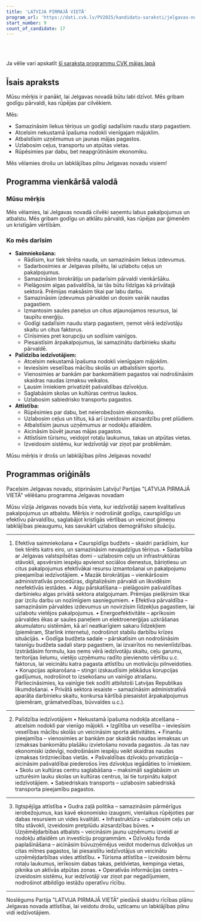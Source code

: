 ```yaml
---
title: 'LATVIJA PIRMAJĀ VIETĀ'
program_url: 'https://dati.cvk.lv/PV2025/kandidatu-saraksti/jelgavas-novads/latvija-pirmaja-vieta'
start_number: 9
count_of_candidate: 17
---
```



<Badge text="Efektīva saimniekošana" variant="note" size="small" /> <Badge text="Nekustamā īpašuma nodokļa atcelšana" variant="note" size="small" /> <Badge text="Ilgtspējīga attīstība" variant="note" size="small" /> <Badge text="Uzņēmējdarbības atbalsts" variant="note" size="small" /> <Badge text="Sabiedriskā transporta uzlabošana" variant="note" size="small" />

<br/><br/> 

<Card title='Šis ir mākslīga intelekta ģenerēts apraksts' icon='starlight'>
    Ja vēlie vari apskatīt <a href={frontmatter.program_url} target='_blank'>šī saraksta programmu CVK mājas lapā</a>
    </Card>

## Īsais apraksts

Mūsu mērķis ir panākt, lai Jelgavas novadā būtu labi dzīvot. Mēs gribam godīgu pārvaldi, kas rūpējas par cilvēkiem.

Mēs:

*   Samazināsim liekus tēriņus un godīgi sadalīsim naudu starp pagastiem.
*   Atcelsim nekustamā īpašuma nodokli vienīgajam mājoklim.
*   Atbalstīsim uzņēmumus un jaunas mājas pagastos.
*   Uzlabosim ceļus, transportu un atpūtas vietas.
*   Rūpēsimies par dabu, bet neapgrūtināsim ekonomiku.

Mēs vēlamies drošu un labklājības pilnu Jelgavas novadu visiem!

## Programma vienkāršā valodā

### Mūsu mērķis

Mēs vēlamies, lai Jelgavas novadā cilvēki saņemtu labus pakalpojumus un atbalstu. Mēs gribam godīgu un atklātu pārvaldi, kas rūpējas par ģimenēm un kristīgām vērtībām.

### Ko mēs darīsim

*   **Saimniekošana:**
    *   Rādīsim, kur tiek tērēta nauda, un samazināsim liekus izdevumus.
    *   Sadarbosimies ar Jelgavas pilsētu, lai uzlabotu ceļus un pakalpojumus.
    *   Samazināsim birokrātiju un padarīsim pārvaldi vienkāršāku.
    *   Pielāgosim algas pašvaldībā, lai tās būtu līdzīgas kā privātajā sektorā. Prēmijas maksāsim tikai par labu darbu.
    *   Samazināsim izdevumus pārvaldei un dosim vairāk naudas pagastiem.
    *   Izmantosim saules paneļus un citus atjaunojamos resursus, lai taupītu enerģiju.
    *   Godīgi sadalīsim naudu starp pagastiem, ņemot vērā iedzīvotāju skaitu un citus faktorus.
    *   Cīnīsimies pret korupciju un sodīsim vainīgos.
    *   Piesaistīsim ārpakalpojumus, lai samazinātu darbinieku skaitu pārvaldē.
*   **Palīdzība iedzīvotājiem:**
    *   Atcelsim nekustamā īpašuma nodokli vienīgajam mājoklim.
    *   Ieviesīsim veselības mācību skolās un atbalstīsim sportu.
    *   Vienosimies ar bankām par bankomātiem pagastos vai nodrošināsim skaidras naudas izmaksu veikalos.
    *   Ļausim īrniekiem privatizēt pašvaldības dzīvokļus.
    *   Saglabāsim skolas un kultūras centrus laukos.
    *   Uzlabosim sabiedrisko transportu pagastos.
*   **Attīstība:**
    *   Rūpēsimies par dabu, bet neierobežosim ekonomiku.
    *   Uzlabosim ceļus un tiltus, kā arī izveidosim aizsardzību pret plūdiem.
    *   Atbalstīsim jaunus uzņēmumus ar nodokļu atlaidēm.
    *   Aicināsim būvēt jaunas mājas pagastos.
    *   Attīstīsim tūrismu, veidojot rotaļu laukumus, takas un atpūtas vietas.
    *   Izveidosim sistēmu, kur iedzīvotāji var ziņot par problēmām.

Mūsu mērķis ir drošs un labklājības pilns Jelgavas novads!

## Programmas oriģināls

Pacelsim Jelgavas novadu, stiprināsim Latviju!
Partijas "LATVIJA PIRMAJĀ VIETĀ" vēlēšanu programma Jelgavas novadam

Mūsu vīzija
Jelgavas novads būs vieta, kur iedzīvotāji saņem kvalitatīvus pakalpojumus un atbalstu. Mērķis ir nodrošināt godīgu, caurspīdīgu un efektīvu pārvaldību, saglabājot kristīgās vērtības un veicinot ģimeņu labklājības pieaugumu, kas savukārt uzlabos demogrāfisko situāciju.
________________________________________
1. Efektīva saimniekošana
• Caurspīdīgs budžets – skaidri parādīsim, kur tiek tērēts katrs eiro, un samazināsim nevajadzīgus tēriņus.
• Sadarbība ar Jelgavas valstspilsētas domi – uzlabosim ceļu un infrastruktūras stāvokli, apsvērsim iespēju apvienot sociālos dienestus, bāriņtiesu un citus pakalpojumus efektīvākai resursu izmantošanai un pakalpojumu pieejamībai iedzīvotājiem.
• Mazāk birokrātijas – vienkāršosim administratīvās procedūras, digitalizēsim pārvaldi un likvidēsim neefektīvās iestādes.
• Algu pārskatīšana – pielāgosim pašvaldības darbinieku algas privātā sektora atalgojumam. Prēmijas piešķirsim tikai par izcilu darbu un nozīmīgiem sasniegumiem.
• Efektīva pārvaldība – samazināsim pārvaldes izdevumus un novirzīsim līdzekļus pagastiem, lai uzlabotu vietējos pakalpojumus.
• Energoefektivitāte – aprīkosim pārvaldes ēkas ar saules paneļiem un elektroenerģijas uzkrāšanas akumulatoru sistēmām, kā arī neatkarīgiem sakaru līdzekļiem (piemēram, Starlink internetu), nodrošinot stabilu darbību krīzes situācijās.
• Godīga budžeta sadale – pārskatīsim un nodrošināsim taisnīgu budžeta sadali starp pagastiem, lai izvairītos no nevienlīdzības. Izstrādāsim formulu, kas ņems vērā iedzīvotāju skaitu, ceļu garumu, teritorijas lielumu, vietējo uzņēmumu radīto pievienoto vērtību u.c. faktorus, lai veicinātu katra pagasta attīstību un motivāciju pilnveidoties.
• Korupcijas apkarošana – stingri izskaudīsim jebkādus korupcijas gadījumus, nodrošinot to izsekošanu un vainīgo atrašanu. Pārliecināsimies, ka vainīgie tiek sodīti atbilstoši Latvijas Republikas likumdošanai.
• Privātā sektora iesaiste – samazināsim administratīvā aparāta darbinieku skaitu, konkursa kārtībā piesaistot ārpakalpojumus (piemēram, grāmatvedības, būvvaldes u.c.).
________________________________________
2. Palīdzība iedzīvotājiem
• Nekustamā īpašuma nodokļa atcelšana – atcelsim nodokli par vienīgo mājokli.
• Izglītība un veselība – ieviesīsim veselības mācību skolās un veicināsim sporta aktivitātes.
• Finanšu pieejamība – vienosimies ar bankām par skaidrās naudas iemaksas un izmaksas bankomātu plašāku izvietošanu novada pagastos. Ja tas nav ekonomiski izdevīgi, nodrošināsim iespēju veikt skaidras naudas izmaksas tirdzniecības vietās.
• Pašvaldības dzīvokļu privatizācija – aicināsim pašvaldībai piederošos īres dzīvokļus iegādāties to īrniekiem.
• Skolu un kultūras centru saglabāšana – maksimāli saglabāsim un uzturēsim lauku skolas un kultūras centrus, lai tie turpinātu kalpot iedzīvotājiem.
• Sabiedriskais transports – uzlabosim sabiedriskā transporta pieejamību pagastos.
________________________________________
3. Ilgtspējīga attīstība
• Gudra zaļā politika – samazināsim pārmērīgus ierobežojumus, kas kavē ekonomisko izaugsmi, vienlaikus rūpējoties par dabas resursiem un vides kvalitāti.
• Infrastruktūra – uzlabosim ceļu un tiltu stāvokli, izveidosim pretplūdu aizsardzības būves.
• Uzņēmējdarbības atbalsts – veicināsim jaunu uzņēmumu izveidi ar nodokļu atlaidēm un investīciju programmām.
• Dzīvokļu fonda paplašināšana – aicināsim būvuzņēmējus veidot modernus dzīvokļus un citas mītnes pagastos, lai piesaistītu iedzīvotājus un veicinātu uzņēmējdarbības vides attīstību.
• Tūrisma attīstība – izveidosim bērnu rotaļu laukumus, ierīkosim dabas takas, peldvietas, kempinga vietas, piknika un aktīvās atpūtas zonas.
• Operatīvās informācijas centrs – izveidosim sistēmu, kur iedzīvotāji var ziņot par negadījumiem, nodrošinot atbildīgo iestāžu operatīvu rīcību.
________________________________________
Noslēgums
Partija "LATVIJA PIRMAJĀ VIETĀ" piedāvā skaidru rīcības plānu Jelgavas novada attīstībai, lai veidotu drošu, uzticamu un labklājības pilnu vidi iedzīvotājiem.
